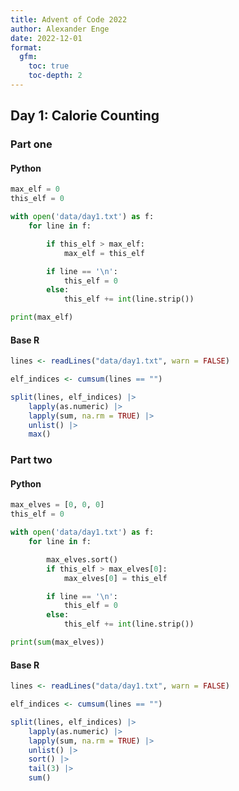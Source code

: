 ```yaml
---
title: Advent of Code 2022
author: Alexander Enge
date: 2022-12-01
format:
  gfm:
    toc: true
    toc-depth: 2
---
```


## Day 1: Calorie Counting

### Part one

#### Python

```python
max_elf = 0
this_elf = 0

with open('data/day1.txt') as f:
    for line in f:

        if this_elf > max_elf:
            max_elf = this_elf

        if line == '\n':
            this_elf = 0
        else:
            this_elf += int(line.strip())

print(max_elf)
```

#### Base R

```r
lines <- readLines("data/day1.txt", warn = FALSE)

elf_indices <- cumsum(lines == "")

split(lines, elf_indices) |>
    lapply(as.numeric) |>
    lapply(sum, na.rm = TRUE) |>
    unlist() |>
    max()
```

### Part two

#### Python

```python
max_elves = [0, 0, 0]
this_elf = 0

with open('data/day1.txt') as f:
    for line in f:

        max_elves.sort()
        if this_elf > max_elves[0]:
            max_elves[0] = this_elf

        if line == '\n':
            this_elf = 0
        else:
            this_elf += int(line.strip())

print(sum(max_elves))
```

#### Base R

```r
lines <- readLines("data/day1.txt", warn = FALSE)

elf_indices <- cumsum(lines == "")

split(lines, elf_indices) |>
    lapply(as.numeric) |>
    lapply(sum, na.rm = TRUE) |>
    unlist() |>
    sort() |>
    tail(3) |>
    sum()
```
